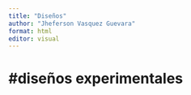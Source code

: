 ```yaml
---
title: "Diseños"
author: "Jheferson Vasquez Guevara"
format: html
editor: visual
---
```


# #diseños experimentales 

```r

```
